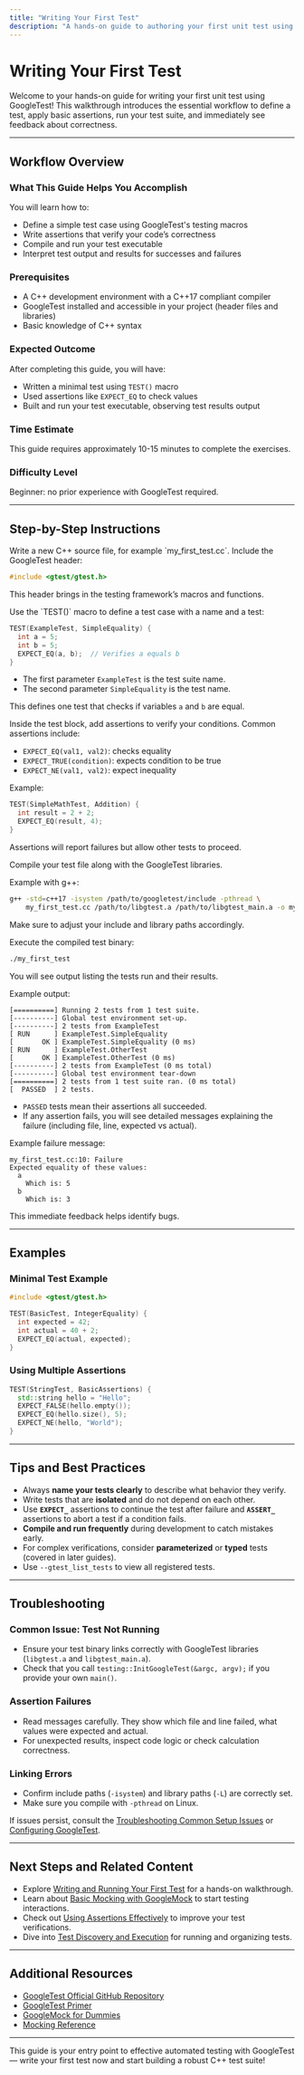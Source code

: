 ```yaml
---
title: "Writing Your First Test"
description: "A hands-on guide to authoring your first unit test using GoogleTest—including defining a test, using basic assertions, and running your test suite. Introduces the minimal workflow and showcases immediate feedback on correctness."
---
```


# Writing Your First Test

Welcome to your hands-on guide for writing your first unit test using GoogleTest! This walkthrough introduces the essential workflow to define a test, apply basic assertions, run your test suite, and immediately see feedback about correctness.

---

## Workflow Overview

### What This Guide Helps You Accomplish
You will learn how to:
- Define a simple test case using GoogleTest's testing macros
- Write assertions that verify your code’s correctness
- Compile and run your test executable
- Interpret test output and results for successes and failures

### Prerequisites
- A C++ development environment with a C++17 compliant compiler
- GoogleTest installed and accessible in your project (header files and libraries)
- Basic knowledge of C++ syntax

### Expected Outcome
After completing this guide, you will have:
- Written a minimal test using `TEST()` macro
- Used assertions like `EXPECT_EQ` to check values
- Built and run your test executable, observing test results output

### Time Estimate
This guide requires approximately 10-15 minutes to complete the exercises.

### Difficulty Level
Beginner: no prior experience with GoogleTest required.

---

## Step-by-Step Instructions

<Steps>
<Step title="Create a Test File">
Write a new C++ source file, for example `my_first_test.cc`. Include the GoogleTest header:

```cpp
#include <gtest/gtest.h>
```

This header brings in the testing framework’s macros and functions.
</Step>

<Step title="Define a Simple Test Case">
Use the `TEST()` macro to define a test case with a name and a test:

```cpp
TEST(ExampleTest, SimpleEquality) {
  int a = 5;
  int b = 5;
  EXPECT_EQ(a, b);  // Verifies a equals b
}
```

- The first parameter `ExampleTest` is the test suite name.
- The second parameter `SimpleEquality` is the test name.

This defines one test that checks if variables `a` and `b` are equal.
</Step>

<Step title="Write Basic Assertions">
Inside the test block, add assertions to verify your conditions. Common assertions include:

- `EXPECT_EQ(val1, val2)`: checks equality
- `EXPECT_TRUE(condition)`: expects condition to be true
- `EXPECT_NE(val1, val2)`: expect inequality

Example:

```cpp
TEST(SimpleMathTest, Addition) {
  int result = 2 + 2;
  EXPECT_EQ(result, 4);
}
```

Assertions will report failures but allow other tests to proceed.
</Step>

<Step title="Compile Your Test Program">
Compile your test file along with the GoogleTest libraries.

Example with g++:

```bash
g++ -std=c++17 -isystem /path/to/googletest/include -pthread \
    my_first_test.cc /path/to/libgtest.a /path/to/libgtest_main.a -o my_first_test
```

Make sure to adjust your include and library paths accordingly.
</Step>

<Step title="Run the Tests">
Execute the compiled test binary:

```bash
./my_first_test
```

You will see output listing the tests run and their results.

Example output:

```
[==========] Running 2 tests from 1 test suite.
[----------] Global test environment set-up.
[----------] 2 tests from ExampleTest
[ RUN      ] ExampleTest.SimpleEquality
[       OK ] ExampleTest.SimpleEquality (0 ms)
[ RUN      ] ExampleTest.OtherTest
[       OK ] ExampleTest.OtherTest (0 ms)
[----------] 2 tests from ExampleTest (0 ms total)
[----------] Global test environment tear-down
[==========] 2 tests from 1 test suite ran. (0 ms total)
[  PASSED  ] 2 tests.
```
</Step>

<Step title="Interpret Test Results">

- `PASSED` tests mean their assertions all succeeded.
- If any assertion fails, you will see detailed messages explaining the failure (including file, line, expected vs actual).

Example failure message:

```
my_first_test.cc:10: Failure
Expected equality of these values:
  a
    Which is: 5
  b
    Which is: 3
```

This immediate feedback helps identify bugs.
</Step>
</Steps>

---

## Examples

### Minimal Test Example

```cpp
#include <gtest/gtest.h>

TEST(BasicTest, IntegerEquality) {
  int expected = 42;
  int actual = 40 + 2;
  EXPECT_EQ(actual, expected);
}
```

### Using Multiple Assertions

```cpp
TEST(StringTest, BasicAssertions) {
  std::string hello = "Hello";
  EXPECT_FALSE(hello.empty());
  EXPECT_EQ(hello.size(), 5);
  EXPECT_NE(hello, "World");
}
```

---

## Tips and Best Practices

- Always **name your tests clearly** to describe what behavior they verify.
- Write tests that are **isolated** and do not depend on each other.
- Use **`EXPECT_`** assertions to continue the test after failure and **`ASSERT_`** assertions to abort a test if a condition fails.
- **Compile and run frequently** during development to catch mistakes early.
- For complex verifications, consider **parameterized** or **typed** tests (covered in later guides).
- Use `--gtest_list_tests` to view all registered tests.

---

## Troubleshooting

### Common Issue: Test Not Running

- Ensure your test binary links correctly with GoogleTest libraries (`libgtest.a` and `libgtest_main.a`).
- Check that you call `testing::InitGoogleTest(&argc, argv);` if you provide your own `main()`.

### Assertion Failures

- Read messages carefully. They show which file and line failed, what values were expected and actual.
- For unexpected results, inspect code logic or check calculation correctness.

### Linking Errors

- Confirm include paths (`-isystem`) and library paths (`-L`) are correctly set.
- Make sure you compile with `-pthread` on Linux.

If issues persist, consult the [Troubleshooting Common Setup Issues](../../getting-started/configuration-troubleshooting/common-issues-troubleshooting) or [Configuring GoogleTest](../../getting-started/configuration-troubleshooting/configuration-basics).

---

## Next Steps and Related Content

- Explore [Writing and Running Your First Test](../../getting-started/first-test-validation/writing-running-first-test) for a hands-on walkthrough.
- Learn about [Basic Mocking with GoogleMock](../getting-started/basic-mocking) to start testing interactions.
- Check out [Using Assertions Effectively](../../guides/essential-workflows/using-assertions) to improve your test verifications.
- Dive into [Test Discovery and Execution](../../guides/essential-workflows/test-discovery-execution) for running and organizing tests.

---

## Additional Resources

- [GoogleTest Official GitHub Repository](https://github.com/google/googletest)
- [GoogleTest Primer](./overview/introduction-and-value/what-is-googletest)
- [GoogleMock for Dummies](../gmock_for_dummies)
- [Mocking Reference](../reference/mocking.md)

---

This guide is your entry point to effective automated testing with GoogleTest — write your first test now and start building a robust C++ test suite!